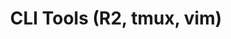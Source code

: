---
type: general
credit:
- Thomas Quig
featured: false
location: Zoom
recording: 'https://youtu.be/xTWkHn-lysc'
slides: shell.pdf
tags:
- shell
- gdb
- r2
- tmux
- vim
time_start: 2020-09-24T18:00:00.000000-05:00
title: CLI Tools (R2, tmux, vim)
week_number: 4
---